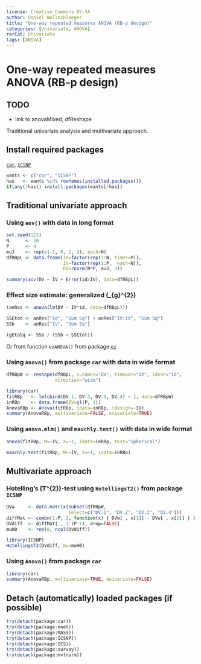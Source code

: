 ```yaml
---
license: Creative Commons BY-SA
author: Daniel Wollschlaeger
title: "One-way repeated measures ANOVA (RB-p design)"
categories: [Univariate, ANOVA]
rerCat: Univariate
tags: [ANOVA]
---
```


One-way repeated measures ANOVA (RB-p design)
=========================

TODO
-------------------------

 - link to anovaMixed, dfReshape

Traditional univariate analysis and multivariate approach.

Install required packages
-------------------------

[`car`](http://cran.r-project.org/package=car), [`ICSNP`](http://cran.r-project.org/package=ICSNP)

```r
wants <- c("car", "ICSNP")
has   <- wants %in% rownames(installed.packages())
if(any(!has)) install.packages(wants[!has])
```

Traditional univariate approach
-------------------------

### Using `aov()` with data in long format

```r
set.seed(123)
N      <- 10
P      <- 4
muJ    <- rep(c(-1, 0, 1, 2), each=N)
dfRBpL <- data.frame(id=factor(rep(1:N, times=P)),
                     IV=factor(rep(1:P,  each=N)),
                     DV=rnorm(N*P, muJ, 3))
```

```r
summary(aov(DV ~ IV + Error(id/IV), data=dfRBpL))
```

### Effect size estimate: generalized \(\hat{\eta}_{g}^{2}\)

```r
(anRes <- anova(lm(DV ~ IV*id, data=dfRBpL)))
```

```r
SSEtot <- anRes["id", "Sum Sq"] + anRes["IV:id", "Sum Sq"]
SSb    <- anRes["IV", "Sum Sq"]
```

```r
(gEtaSq <- SSb / (SSb + SSEtot))
```

Or from function `ezANOVA()` from package [`ez`](http://cran.r-project.org/package=ez)

### Using `Anova()` from package `car` with data in wide format

```r
dfRBpW <- reshape(dfRBpL, v.names="DV", timevar="IV", idvar="id",
                  direction="wide")
```

```r
library(car)
fitRBp   <- lm(cbind(DV.1, DV.2, DV.3, DV.4) ~ 1, data=dfRBpW)
inRBp    <- data.frame(IV=gl(P, 1))
AnovaRBp <- Anova(fitRBp, idata=inRBp, idesign=~IV)
summary(AnovaRBp, multivariate=FALSE, univariate=TRUE)
```

### Using `anova.mlm()` and `mauchly.test()` with data in wide format

```r
anova(fitRBp, M=~IV, X=~1, idata=inRBp, test="Spherical")
```

```r
mauchly.test(fitRBp, M=~IV, X=~1, idata=inRBp)
```

Multivariate approach
-------------------------

### Hotelling's \(T^{2}\)-test using `HotellingsT2()` from package `ICSNP`

```r
DVw     <- data.matrix(subset(dfRBpW,
                       select=c("DV.1", "DV.2", "DV.3", "DV.4")))
diffMat <- combn(1:P, 2, function(x) { DVw[ , x[1]] - DVw[ , x[2]] } )
DVdiff  <- diffMat[ , 1:(P-1), drop=FALSE]
muH0    <- rep(0, ncol(DVdiff))
```

```r
library(ICSNP)
HotellingsT2(DVdiff, mu=muH0)
```

### Using `Anova()` from package `car`

```r
library(car)
summary(AnovaRBp, multivariate=TRUE, univariate=FALSE)
```

Detach (automatically) loaded packages (if possible)
-------------------------

```r
try(detach(package:car))
try(detach(package:nnet))
try(detach(package:MASS))
try(detach(package:ICSNP))
try(detach(package:ICS))
try(detach(package:survey))
try(detach(package:mvtnorm))
```
